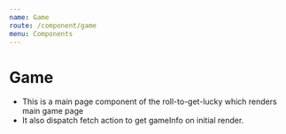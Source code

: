 ```yaml
---
name: Game
route: /component/game
menu: Components
---
```



# Game

- This is a main page component of the roll-to-get-lucky which renders main game page
- It also dispatch fetch action to get gameInfo on initial render.
